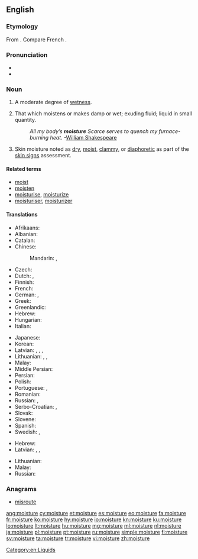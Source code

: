 ==English==

===Etymology===
From {{etyl|fro|en}} {{term|moistour||moisture, dampness, wetness|lang=fro}}. Compare French {{term|moiteur|lang=fr}}.

===Pronunciation===
* {{IPA|/ˈmɔɪstʃɚ/|lang=en}}
* {{audio|en-us-moisture.ogg|Audio (US)|lang=en}}

===Noun===
{{wikipedia}}
{{en-noun|-|s}}

# A moderate degree of [[wet]]ness.
#:{{rfquotek|Francis Bacon}}
# That which moistens or makes damp or wet; exuding fluid; liquid in small quantity.
#: ''All my body’s '''moisture''' Scarce serves to quench my furnace-burning heat.'' -[[w:William Shakespeare|William Shakespeare]]
# {{context|medicine|lang=en}} Skin moisture noted as [[dry]], [[moist]], [[clammy]], or [[diaphoretic]] as part of the [[skin signs]] assessment.

====Related terms====
* [[moist]]
* [[moisten]]
* [[moisturise]], [[moisturize]]
* [[moisturiser]], [[moisturizer]]

====Translations====
{{trans-top|a moderate degree of wetness}}
* Afrikaans: {{t|af|vog}}
* Albanian: {{t|sq|lagështirë|f}}
* Catalan: {{t|ca|humitat|f}}
* Chinese:
*: Mandarin: {{t|cmn|濕氣|sc=Hani}}, {{t+|cmn|湿气|tr=shīqì|sc=Hani}}
* Czech: {{t+|cs|vlhkost|f}}
* Dutch: {{t+|nl|vochtigheid|f}}, {{t+|nl|vocht|n}}
* Finnish: {{t+|fi|kosteus}}
* French: {{t+|fr|humidité|f}}
* German: {{t+|de|Feuchtigkeit|f}}, {{t+|de|Nässe|f}}
* Greek: {{t+|el|υγρασία|f|tr=ygrasía|sc=Grek}}
* Greenlandic: {{t|kl|aalaq}}
* Hebrew: {{t+|he|לחות|f|tr=lakhút}}
* Hungarian: {{t+|hu|nedvesség}}
* Italian: {{t+|it|umidità|f}}
{{trans-mid}}
* Japanese: {{t|ja|湿気|sc=Jpan|tr=しっき, shikki|sc=Jpan}}
* Korean: {{t+|ko|습기|sc=Kore|tr=seupgi}}
* Latvian: {{t|lv|mistrums|m}}, {{t|lv|miklums|m}}, {{t|lv|valgums|m}}, {{t|lv|valganums|m}}
* Lithuanian: {{t|lt|drėgnis|m}}, {{t|lt|drėgnumas|m}}, {{t|lt|drėgmė|f}}
* Malay: {{t|ms|kelembapan}}
* Middle Persian: {{t|pal|𐭭𐭬|tr=nam|sc=Phli}}
* Persian: {{t+|fa|نم|tr=nam|sc=fa-Arab}}
* Polish: {{t+|pl|wilgoć|f}}
* Portuguese: {{t+|pt|umidade|f}}, {{t+|pt|humidade|f}}
* Romanian: {{t|ro|umezeală|f}}
* Russian: {{t+|ru|влажность|f|tr=vlážnost’|sc=Cyrl}}, {{t+|ru|влага|f|tr=vlága|sc=Cyrl}}
* Serbo-Croatian: {{t|sh|vlȁga}}, {{t|sh|вла̏га|sc=Cyrl}}
* Slovak: {{t|sk|vlaha|f}}
* Slovene: {{t+|sl|vlága|f}}
* Spanish: {{t+|es|humedad|f}}
* Swedish: {{t|sv|fuktighet|c}}, {{t+|sv|fukt|c}}
{{trans-bottom}}

{{trans-top|that which moistens or makes damp}}
* Hebrew: {{t+|he|לחות|f|tr=lakhút}}
* Latvian: {{t|lv|mitrums|m}}, {{t|lv|miklums|m}}, {{t|lv|slapjums|m}}
{{trans-mid}}
* Lithuanian: {{t|lt|drėgmė|f}}
* Malay: {{t|ms|lembapan}}
* Russian: {{t+|ru|влага|f|tr=vlága}}
{{trans-bottom}}

===Anagrams===
* [[misroute#English|misroute]]

[[Category:en:Liquids]]

[[ang:moisture]]
[[cy:moisture]]
[[et:moisture]]
[[es:moisture]]
[[eo:moisture]]
[[fa:moisture]]
[[fr:moisture]]
[[ko:moisture]]
[[hy:moisture]]
[[io:moisture]]
[[kn:moisture]]
[[ku:moisture]]
[[lo:moisture]]
[[lt:moisture]]
[[hu:moisture]]
[[mg:moisture]]
[[ml:moisture]]
[[nl:moisture]]
[[ja:moisture]]
[[pl:moisture]]
[[pt:moisture]]
[[ru:moisture]]
[[simple:moisture]]
[[fi:moisture]]
[[sv:moisture]]
[[ta:moisture]]
[[tr:moisture]]
[[vi:moisture]]
[[zh:moisture]]